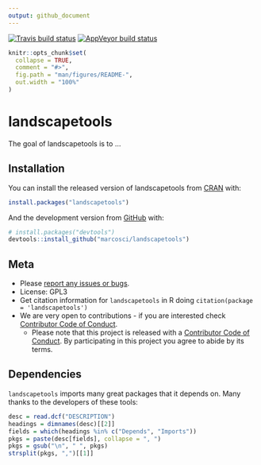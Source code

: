 ```yaml
---
output: github_document
---
```

[![Travis build status](https://travis-ci.org/marcosci/landscapetools.svg?branch=master)](https://travis-ci.org/marcosci/landscapetools)
[![AppVeyor build status](https://ci.appveyor.com/api/projects/status/github/marcosci/landscapetools?branch=master&svg=true)](https://ci.appveyor.com/project/marcosci/landscapetools)

<!-- README.md is generated from README.Rmd. Please edit that file -->

```r
knitr::opts_chunk$set(
  collapse = TRUE,
  comment = "#>",
  fig.path = "man/figures/README-",
  out.width = "100%"
)
```
# landscapetools

The goal of landscapetools is to ...

## Installation

You can install the released version of landscapetools from [CRAN](https://CRAN.R-project.org) with:

``` r
install.packages("landscapetools")
```

And the development version from [GitHub](https://github.com/) with:

``` r
# install.packages("devtools")
devtools::install_github("marcosci/landscapetools")
```

## Meta

* Please [report any issues or bugs](https://github.com/marcosci/landscapetools/issues/new/).
* License: GPL3
* Get citation information for `landscapetools` in R doing `citation(package = 'landscapetools')`
* We are very open to contributions - if you are interested check [Contributor Code of Conduct](CONTRIBUTING.md).
    * Please note that this project is released with a [Contributor Code of Conduct](CONDUCT.md). By participating in this project you agree to abide by its terms.
   
## Dependencies

`landscapetools` imports many great packages that it depends on. Many thanks to the developers of these tools:

```r
desc = read.dcf("DESCRIPTION")
headings = dimnames(desc)[[2]]
fields = which(headings %in% c("Depends", "Imports"))
pkgs = paste(desc[fields], collapse = ", ")
pkgs = gsub("\n", " ", pkgs)
strsplit(pkgs, ",")[[1]]
```
